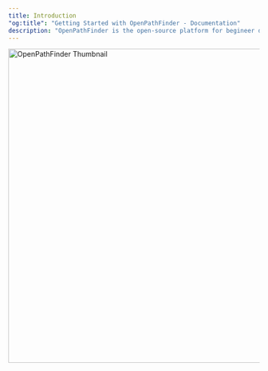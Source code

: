 ```yaml
---
title: Introduction
"og:title": "Getting Started with OpenPathFinder - Documentation"
description: "OpenPathFinder is the open-source platform for begineer developer to find their path."
---
```


<Frame>
  <img
    className="rounded-lg border border-gray-100"
    src="https://drive.google.com/file/d/1E7H68plFBeiF4G5Uh-BXT3BYvsT3jlCA/view?usp=sharing"
    alt="OpenPathFinder Thumbnail"
    width="1200"
    height="630"
  />
</Frame>